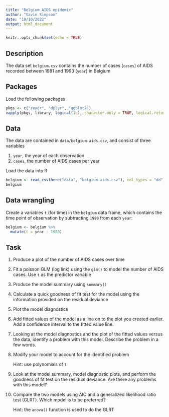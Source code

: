 ```yaml
---
title: "Belgium AIDS epidemic"
author: "Gavin Simpson"
date: "10/10/2022"
output: html_document
---
```


```r
knitr::opts_chunk$set(echo = TRUE)
```

## Description

The data set `belgium.csv` contains the number of cases (`cases`) of AIDS recorded between 1981 and 1993 (`year`) in Belgium

## Packages

Load the following packages

```r
pkgs <- c("readr", "dplyr", "ggplot2")
vapply(pkgs, library, logical(1L), character.only = TRUE, logical.return = TRUE)
```

## Data

The data are contained in `data/belgium-aids.csv`, and consist of three variables

1. `year`, the year of each observation
2. `cases`, the number of AIDS cases per year

Load the data into R

```r
belgium <- read_csv(here("data", "belgium-aids.csv"), col_types = "dd")
belgium
```

## Data wrangling

Create a variables `t` (for time) in the `belgium` data frame, which contains the time point of observation by subtracting `1980` from each `year`:

```r
belgium <- belgium %>%
  mutate(t = year - 1980)
```

## Task

1. Produce a plot of the number of AIDS cases over time

2. Fit a poisson GLM (log link) using the `glm()` to model the number of AIDS cases. Use `t` as the predictor variable

3. Produce the model summary using `summary()`

4. Calculate a quick goodness of fit test for the model using the information provided on the residual deviance

5. Plot the model diagnostics

6. Add fitted values of the model as a line on to the plot you created earlier. Add a confidence interval to the fitted value line.

7. Looking at the model diagnostics and the plot of the fitted values versus the data, identify a problem with this model. Describe the problem in a few words.

8. Modify your model to account for the identified problem

    Hint: use polynomials of `t`

9. Look at the model summary, model diagnostic plots, and perform the goodness of fit test on the residual deviance. Are there any problems with this model?

10. Compare the two models using AIC and a generalized likelihood ratio test (GLRT). Which model is to be preferred?

    Hint: the `anova()` function is used to do the GLRT
